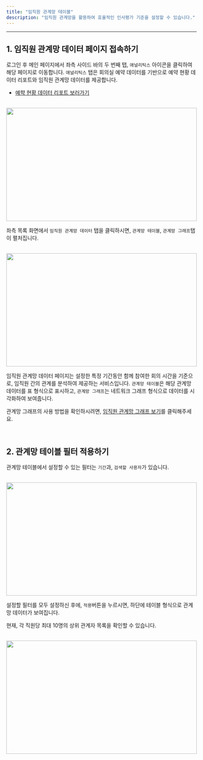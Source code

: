 ```yaml
---
title: "임직원 관계망 테이블"
description: "임직원 관계망을 활용하여 효율적인 인사평가 기준을 설정할 수 있습니다."
---
```


---

## 1. 임직원 관계망 데이터 페이지 접속하기

로그인 후 메인 페이지에서 좌측 사이드 바의 두 번째 탭, `애널리틱스` 아이콘을 클릭하여 해당 페이지로 이동합니다.
`애널리틱스` 탭은 회의실 예약 데이터를 기반으로 예약 현황 데이터 리포트와 임직원 관계망 데이터를 제공합니다.

-   [예햑 현황 데이터 리포트 보러가기](https://mile.mintlify.app/analytics/book-report)

<br />

<Frame>
    <img src="/images/analytics/network/table/img1.png" width="100%" height="300" />
</Frame>

<br />

좌측 목록 화면에서 `임직원 관계망 데이터` 탭을 클릭하시면, `관계망 테이블`, `관계망 그래프`탭이 펼처집니다.

<br />

<Frame>
    <img src="/images/analytics/network/table/img2.png" width="100%" height="300" />
</Frame>

<br />

임직원 관계망 데이터 페이지는 설정한 특정 기간동안 함께 참여한 회의 시간을 기준으로, 임직원 간의 관계를 분석하여 제공하는 서비스입니다. `관계망 테이블`은 해당 관계망 데이터를 표 형식으로 표시하고, `관계망 그래프`는 네트워크 그래프 형식으로 데이터를 시각화하여 보여줍니다.

관계망 그래프의 사용 방법을 확인하시려면, [임직원 관계망 그래프 보기](https://mile.mintlify.app/analytics/network/graph)를 클릭해주세요.

<br />

## 2. 관계망 테이블 필터 적용하기

관계망 테이블에서 설정할 수 있는 필터는 `기간`과, `검색할 사용자`가 있습니다.

<br />

<Frame>
    <img src="/images/analytics/network/table/img3.png" width="100%" height="300" />
</Frame>

<br />

설정할 필터를 모두 설정하신 후에, `적용`버튼을 누르시면, 하단에 테이블 형식으로 관계망 데이터가 보여집니다.

<Info>현재, 각 직원당 최대 10명의 상위 관계자 목록을 확인할 수 있습니다.</Info>

<br />

<Frame>
    <img src="/images/analytics/network/table/img4.png" width="100%" height="300" />
</Frame>

<br />
